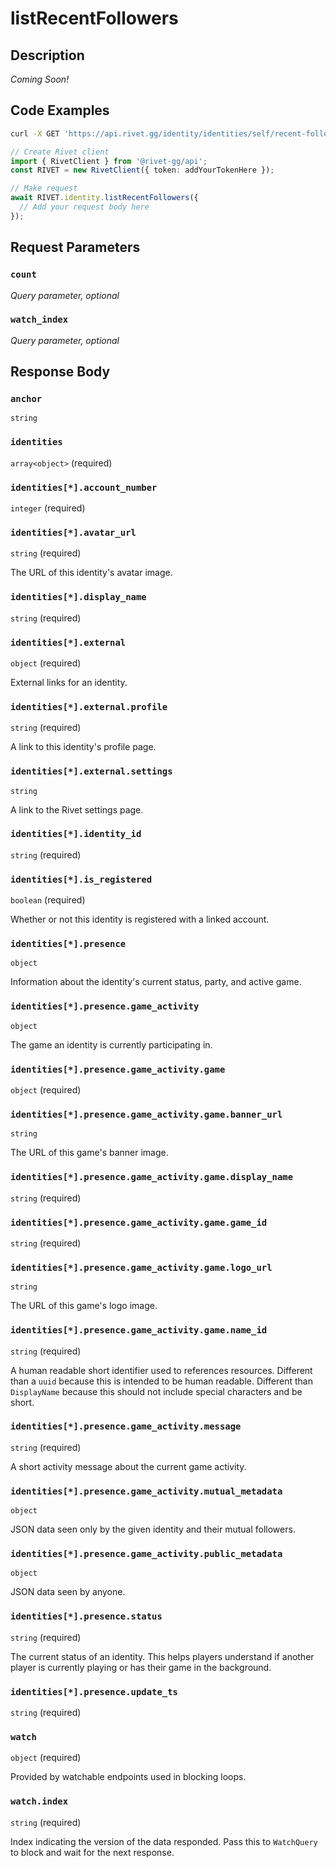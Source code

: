 

# listRecentFollowers

## Description

*Coming Soon!*


## Code Examples

<CodeGroup title='Request' tag='GET' label='https://api.rivet.gg/identity/identities/self/recent-followers'>

```bash {{ title: 'cURL' }}
curl -X GET 'https://api.rivet.gg/identity/identities/self/recent-followers'
```

```ts
// Create Rivet client
import { RivetClient } from '@rivet-gg/api';
const RIVET = new RivetClient({ token: addYourTokenHere });

// Make request
await RIVET.identity.listRecentFollowers({
  // Add your request body here
});
```

</CodeGroup>


## Request Parameters


### `count`

_Query parameter, optional_





### `watch_index`

_Query parameter, optional_





## Response Body

### `anchor`

`string`

### `identities`

`array<object>` (required)

### `identities[*].account_number`

`integer` (required)

### `identities[*].avatar_url`

`string` (required)

The URL of this identity's avatar image.

### `identities[*].display_name`

`string` (required)

### `identities[*].external`

`object` (required)

External links for an identity.

### `identities[*].external.profile`

`string` (required)

A link to this identity's profile page.

### `identities[*].external.settings`

`string`

A link to the Rivet settings page.

### `identities[*].identity_id`

`string` (required)

### `identities[*].is_registered`

`boolean` (required)

Whether or not this identity is registered with a linked account.

### `identities[*].presence`

`object`

Information about the identity's current status, party, and active game.

### `identities[*].presence.game_activity`

`object`

The game an identity is currently participating in.

### `identities[*].presence.game_activity.game`

`object` (required)

### `identities[*].presence.game_activity.game.banner_url`

`string`

The URL of this game's banner image.

### `identities[*].presence.game_activity.game.display_name`

`string` (required)

### `identities[*].presence.game_activity.game.game_id`

`string` (required)

### `identities[*].presence.game_activity.game.logo_url`

`string`

The URL of this game's logo image.

### `identities[*].presence.game_activity.game.name_id`

`string` (required)

A human readable short identifier used to references resources. Different than a `uuid` because this is intended to be human readable. Different than `DisplayName` because this should not include special characters and be short.

### `identities[*].presence.game_activity.message`

`string` (required)

A short activity message about the current game activity.

### `identities[*].presence.game_activity.mutual_metadata`

`object`

JSON data seen only by the given identity and their mutual followers.

### `identities[*].presence.game_activity.public_metadata`

`object`

JSON data seen by anyone.

### `identities[*].presence.status`

`string` (required)

The current status of an identity. This helps players understand if another player is currently playing or has their game in the background.

### `identities[*].presence.update_ts`

`string` (required)

### `watch`

`object` (required)

Provided by watchable endpoints used in blocking loops.

### `watch.index`

`string` (required)

Index indicating the version of the data responded.
Pass this to `WatchQuery` to block and wait for the next response.




